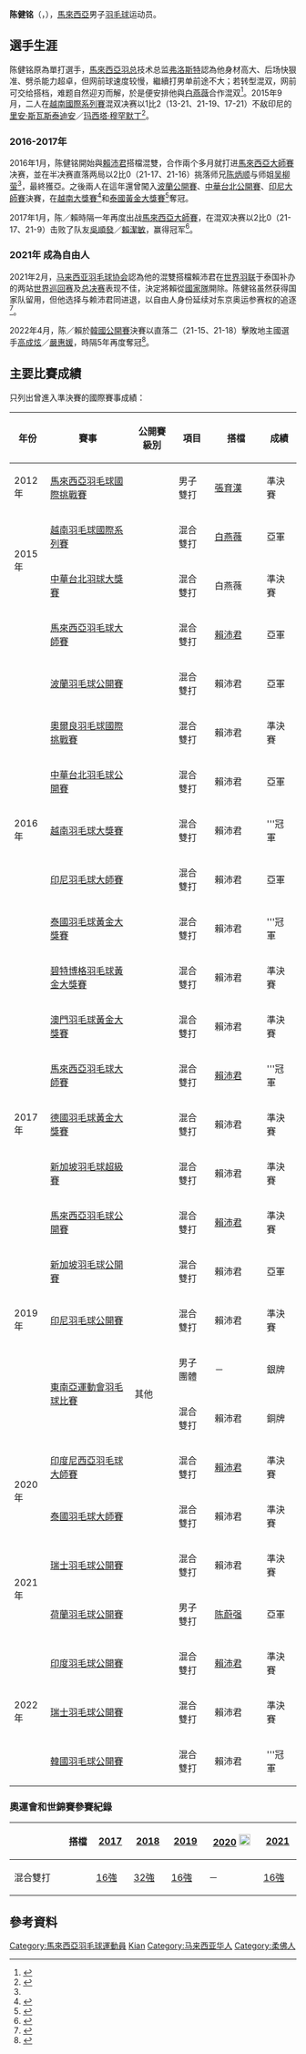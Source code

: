 {{noteTA|G1=Badminton}}
{{Infobox 羽球選手
| playername              = 陈健铭<br/>Tan Kian Meng
| image                   = 
| size                    = 
| caption                 = 
| birth_name              = 
| date_of_birth           = {{birth_date_and_age|1994|6|1}}
| place_of_birth          = {{MAS}}[[柔佛|柔佛]][[笨珍县|笨珍县]]<ref>{{cite news |url=http://www.sinchew.com.my/node/336422 |title=吉隆坡公开赛．陈健铭爆冷首胜刘国伦|publisher=[[星洲日報|星洲网]] |date=2013-10-05 |accessdate=2022-04-13 |language=zh |deadurl=yes |archivedate=2018-02-10 |archiveurl=https://web.archive.org/web/20180210180201/http://www.sinchew.com.my/node/336422}}</ref>
| height                  = {{height|m=1.85}}<ref name="Biography">{{cite web |url=https://bwf.tournamentsoftware.com/player-profile/5e3c1f2c-f682-418d-ab80-c8ab65aa49f1/biography |title=Biography - Tan Kian Meng |work=BWF |accessdate=2022-04-09 |language=en |archivedate=2022-04-09|archive-url=http://web.archive.org/web/20220409031903/https://bwf.tournamentsoftware.com/player-profile/5e3c1f2c-f682-418d-ab80-c8ab65aa49f1/biography |dead-url=no}}</ref>
| weight                  = 
| event                   = 混合雙打
| country                 = {{MAS}}
| years_started           = 2013年<ref name="Biography"/>
| handedness              = 右手<ref name="Biography"/>
| coach                   = 
| highest_ranking         = 第9位（混雙-[[賴沛君|賴沛君]]）
| date_of_highest_ranking = 2016年12月8日<ref>{{cite web |url=https://bwf.tournamentsoftware.com/ranking/player.aspx?id=12463&player=168982 |title=BWF World Ranking - Ranking of Kian Meng TAN (67654) |publisher=BWF |date=2016-12-08 |accessdate=2022-04-13 |language=en |deadurl=no |archivedate=2022-04-13 |archiveurl=https://web.archive.org/web/20220413105020/https://bwf.tournamentsoftware.com/ranking/player.aspx?id=12463&player=168982}}</ref>
| current_ranking         = 第9位（混雙-[[賴沛君|賴沛君]]）
| date_of_current_ranking = 2022年4月12日<ref>[https://bwf.tournamentsoftware.com/ranking/category.aspx?id=29677&category=476 BWF World Ranking - BWF世界排名榜 (4/12/2022) - Mixed doubles]{{en}}</ref>
| played                  = 38勝–30負（男單）<br/>27勝–27負（男雙）<br/>138勝–96負（混雙）
| titles                  = 
| bwf_profile             = 5E3C1F2C-F682-418D-AB80-C8AB65AA49F1
| bwf_id                  = 67654
| updated                 = 2022年4月13日
}}
{{MedalTableTop|width=286px}}
{{MedalCountry | {{MAS}}}}
{{MedalCompetition | [[東南亞運動會羽球比賽|東南亞運動會]]}}
{{MedalSilver| [[2019年東南亞運動會|2019年 馬尼拉]] | [[2019年東南亞運動會羽毛球比賽|男子團體]] }}
{{MedalBronze| [[2019年東南亞運動會|2019年 馬尼拉]] | [[2019年東南亞運動會羽毛球比賽|混合雙打]] }}
{{MedalCompetition | [[马来西亚全国羽毛球大奖赛总决赛|马来西亚全国大奖赛总决赛]] }}
{{MedalGold  | [[2016年马来西亚全国羽毛球大奖赛总决赛|2016年 吉隆坡]] | 混合雙打 }}
{{MedalCompetition | [[马来西亚全国羽毛球锦标赛|马来西亚全国锦标赛]] }}
{{MedalBronze| [[2017年马来西亚全国羽毛球锦标赛|2017年 霹雳州]] | 混合雙打 }}
{{MedalSilver| [[2018年马来西亚全国羽毛球锦标赛|2018年 霹雳州]] | 混合雙打 }}
{{MedalBronze| [[2019年马来西亚全国羽毛球锦标赛|2019年 霹雳怡保]] | 混合雙打 }}
{{MedalBottom}}
'''陈健铭'''（{{lang|en|Tan Kian Meng}}，{{bd|1994年|6月1日|||CatIdx=T陳}}），[[馬來西亞|馬來西亞]]男子[[羽毛球|羽毛球]]运动员。

==選手生涯==
陈健铭原為單打選手，[[馬來西亞羽毛球協會|馬來西亞羽总]]技术总监[[莫滕·弗罗斯特|弗洛斯特]]認為他身材高大、后场快狠准、劈杀能力超卓，但网前球速度较慢，繼續打男单前途不大；若转型混双，网前可交给搭档，难题自然迎刃而解，於是便安排他與[[白燕薇|白燕薇]]合作混双<ref name="東方0205">{{cite news |title=专访赖沛君（上）：「沛」对新拍档祝君「猴」 |url=http://www.orientaldaily.com.my/sports/ty15010483438 |agency=東方日報 |date=2016-02-05 |accessdate=2022-04-13 |language=zh |deadurl=yes |archivedate=2018-08-28 |archiveurl=https://web.archive.org/web/20180828173159/http://www.orientaldaily.com.my/s/125588}}</ref>。2015年9月，二人在[[2015年越南羽毛球國際系列賽|越南國際系列賽]]混双决赛以1比2（13-21、21-19、17-21）不敌印尼的[[里安·斯瓦斯泰迪安|里安·斯瓦斯泰迪安]]／[[玛西塔·穆罕默丁|玛西塔·穆罕默丁]]<ref>{{cite news |url=https://www.malaymail.com/news/sports/2015/10/04/teen-shuttler-jin-wei-wins-in-vietnam-to-sweep-fourth-international-career/981527 |title=Teen shuttler Jin Wei wins in Vietnam to sweep fourth international career title in one season |publisher=[[馬來郵報|Malay Mail]] |date=2015-10-04 |accessdate=2022-04-13 |language=en |deadurl=no |archivedate=2022-04-13|archiveurl=http://archive.today/2022.04.13-100752/https://www.malaymail.com/news/sports/2015/10/04/teen-shuttler-jin-wei-wins-in-vietnam-to-sweep-fourth-international-career/981527}}</ref>。

=== 2016-2017年 ===
2016年1月，陈健铭開始與[[賴沛君|賴沛君]]搭檔混雙，合作兩个多月就打进[[2016年馬來西亞羽毛球大師賽|馬來西亞大師賽]]决赛，並在半决赛直落两局以2比0（21-17、21-16）挑落师兄[[陈炳顺|陈炳顺]]与师姐[[吴柳萤|吴柳萤]]<ref name="東方0205"/>，最終獲亞。之後兩人在這年還曾闖入[[2016年波蘭羽毛球公開賽|波蘭公開賽]]、[[2016年中華台北羽球公開賽|中華台北公開賽]]、[[2016年印度尼西亞羽毛球大師賽|印尼大師賽]]決賽，在[[2016年越南羽毛球大獎賽|越南大獎賽]]<ref>{{cite news |url=https://www.enanyang.my/%E4%BD%93%E8%82%B2/%E3%80%90%E8%B6%8A%E5%8D%97%E7%BE%BD%E6%AF%9B%E7%90%83%E8%B5%9B%E3%80%91%E5%BC%A0%E5%B4%B4%E7%83%BD%E4%B8%8E%E5%8F%A4%E9%99%88%E5%8A%9F%E4%BA%8F%E4%B8%80%E7%AF%91-%E9%99%88%E5%81%A5%E9%93%AD%E8%B5%96%E6%B2%9B%E5%90%9B%E9%A6%96%E5%A4%BA%E5%86%A0%E5%86%9B |title=【越南羽毛球赛】张崴烽与古陈功亏一篑 陈健铭赖沛君首夺冠军 |publisher=[[南洋商報|南洋商報]] |date=2016-07-24 |accessdate=2022-04-13 |language=zh |deadurl=no |archivedate=2022-04-13 |archiveurl=https://web.archive.org/web/20220413102236/https://www.enanyang.my/%E4%BD%93%E8%82%B2/%E3%80%90%E8%B6%8A%E5%8D%97%E7%BE%BD%E6%AF%9B%E7%90%83%E8%B5%9B%E3%80%91%E5%BC%A0%E5%B4%B4%E7%83%BD%E4%B8%8E%E5%8F%A4%E9%99%88%E5%8A%9F%E4%BA%8F%E4%B8%80%E7%AF%91-%E9%99%88%E5%81%A5%E9%93%AD%E8%B5%96%E6%B2%9B%E5%90%9B%E9%A6%96%E5%A4%BA%E5%86%A0%E5%86%9B}}</ref>和[[2016年泰國羽毛球黃金大獎賽|泰國黃金大獎賽]]<ref>{{cite news |url=https://www.sinchew.com.my/20161010/%E6%B3%B0%E5%9B%BD%E9%BB%84%E9%87%91%E5%A4%A7%E5%A5%96%E8%B5%9B%E2%80%A7%E9%99%88%E5%81%A5%E9%93%AD%E8%B5%96%E6%B2%9B%E5%90%9B%E9%A6%96%E5%BA%A6%E7%A7%B0%E9%9C%B8/ |title=泰国黄金大奖赛‧陈健铭赖沛君首度称霸 |publisher=星洲网 |date=2016-10-10 |accessdate=2022-04-13 |language=zh |deadurl=no |archivedate=2022-04-13 |archiveurl=http://archive.today/2022.04.13-102238/https://www.sinchew.com.my/20161010/%E6%B3%B0%E5%9B%BD%E9%BB%84%E9%87%91%E5%A4%A7%E5%A5%96%E8%B5%9B%E2%80%A7%E9%99%88%E5%81%A5%E9%93%AD%E8%B5%96%E6%B2%9B%E5%90%9B%E9%A6%96%E5%BA%A6%E7%A7%B0%E9%9C%B8/}}</ref>奪冠。

2017年1月，陈／賴時隔一年再度出战[[2017年馬來西亞羽毛球大師賽|馬來西亞大師賽]]，在混双决赛以2比0（21-17、21-9）击败了队友[[吳順發|吳順發]]／[[賴潔敏|賴潔敏]]，赢得冠军<ref>{{cite news |url=https://www.aiyuke.com/news/2017/01/ne85a332bef7.html |title=大马羽球大师赛，内维尔、伍家朗夺冠 |publisher=爱羽客羽毛球网 |date=2017-01-22 |accessdate=2022-04-13 |language=zh |deadurl=no |archivedate=2017-01-25 |archiveurl=https://web.archive.org/web/20170125205726/https://www.aiyuke.com/news/2017/01/ne85a332bef7.html}}</ref>。

=== 2021年 成為自由人 ===
2021年2月，[[馬來西亞羽毛球協會|马来西亚羽毛球协会]]認為他的混雙搭檔賴沛君在[[世界羽联|世界羽联]]于泰国补办的两站[[2020年世界羽聯世界巡迴賽|世界巡回赛]]及[[2020年世界羽聯世界巡迴賽總決賽|总决赛]]表现不佳，決定將賴從[[馬來西亞國家羽毛球隊|國家隊]]開除。陈健铭虽然获得国家队留用，但他选择与赖沛君同进退，以自由人身份延续对东京奥运参赛权的追逐<ref>{{Cite news |url=https://www.sinchew.com.my/content/content_2426410.html |title=与赖沛君共同进退 陈健铭退出国羽 |date=2021-02-10 |accessdate=2021-02-22 |publisher=星洲网 |language=zh |deadurl=yes |archivedate=2021-02-25 |archiveurl=https://web.archive.org/web/20210225104758/https://www.sinchew.com.my/content/content_2426410.html}}</ref>。

2022年4月，陈／賴於[[2022年韓國羽毛球公開賽|韓國公開賽]]決賽以直落二（21-15、21-18）擊敗地主國選手[[高成炫|高成炫]]／[[嚴惠媛|嚴惠媛]]，時隔5年再度奪冠<ref>{{cite news |url=https://www.chinapress.com.my/20220410/%E2%97%A4%E9%9F%A9%E5%9B%BD%E7%BE%BD%E7%90%83%E5%85%AC%E5%BC%80%E8%B5%9B%E2%97%A2%E4%B8%A4%E5%B1%80%E6%8C%AB%E9%9F%A9%E5%9B%BD%E5%AF%B9%E6%89%8B-%E9%93%AD%E5%90%9B%E7%BB%93%E6%9D%9F5%E5%B9%B4/ |title=◤韩国羽球公开赛◢两局挫韩国对手 铭君结束5年国际冠军荒 |publisher=[[中國報|中國報]] |date=2022-04-10 |accessdate=2022-04-13 |language=zh |deadurl=no |archivedate=2022-04-10 |archiveurl=https://web.archive.org/web/20220410033926/https://www.chinapress.com.my/20220410/%E2%97%A4%E9%9F%A9%E5%9B%BD%E7%BE%BD%E7%90%83%E5%85%AC%E5%BC%80%E8%B5%9B%E2%97%A2%E4%B8%A4%E5%B1%80%E6%8C%AB%E9%9F%A9%E5%9B%BD%E5%AF%B9%E6%89%8B-%E9%93%AD%E5%90%9B%E7%BB%93%E6%9D%9F5%E5%B9%B4/}}</ref>。

==主要比賽成績==
只列出曾進入準決賽的國際賽事成績：
{| class=wikitable style="text-align:center; font-size:small;" 
!width="50"|年份
!width="180"|賽事
!width="80"|公開賽級別
!width="60"|項目
!width="100"|搭檔
!width="50"|成績
|-
!rowspan="1"|2012年
|[[2012年馬來西亞羽毛球國際挑戰賽|馬來西亞羽毛球國際挑戰賽]]
|{{BWFIC}}
|男子雙打
|[[張育漢|張育漢]]
|bgcolor="#b8860b"|準決賽
|-
!rowspan="2"|2015年
|[[2015年越南羽毛球國際系列賽|越南羽毛球國際系列賽]]
|{{BWFIS}}
|混合雙打
|[[白燕薇|白燕薇]]
|bgcolor="silver"|亞軍
|-
|[[2015年中華台北羽球大獎賽|中華台北羽球大獎賽]]
|{{BWFGP}}
|混合雙打
|白燕薇
|bgcolor="#b8860b"|準決賽
|-
!rowspan="9"|2016年
|[[2016年馬來西亞羽毛球大師賽|馬來西亞羽毛球大師賽]]
|{{BWFGPG}}
|混合雙打
|[[賴沛君|賴沛君]]
|bgcolor="silver"|亞軍
|-
|[[2016年波蘭羽毛球公開賽|波蘭羽毛球公開賽]]
|{{BWFIC}}
|混合雙打
|賴沛君
|bgcolor="silver"|亞軍
|-
|[[2016年奧爾良羽毛球國際挑戰賽|奧爾良羽毛球國際挑戰賽]]
|{{BWFIC}}
|混合雙打
|賴沛君
|bgcolor="#b8860b"|準決賽
|-
|[[2016年中華台北羽球公開賽|中華台北羽毛球公開賽]]
|{{BWFGPG}}
|混合雙打
|賴沛君
|bgcolor="silver"|亞軍
|-
|[[2016年越南羽毛球大獎賽|越南羽毛球大獎賽]]
|{{BWFGP}}
|混合雙打
|賴沛君
|bgcolor="gold"|'''冠軍
|-
|[[2016年印度尼西亞羽毛球大師賽|印尼羽毛球大師賽]]
|{{BWFGPG}}
|混合雙打
|賴沛君
|bgcolor="silver"|亞軍
|-
|[[2016年泰國羽毛球黃金大獎賽|泰國羽毛球黃金大獎賽]]
|{{BWFGPG}}
|混合雙打
|賴沛君
|bgcolor="gold"|'''冠軍
|-
|[[2016年碧特博格羽毛球黃金大獎賽|碧特博格羽毛球黃金大獎賽]]
|{{BWFGPG}}
|混合雙打
|賴沛君
|bgcolor="#b8860b"|準決賽
|-
|[[2016年澳門羽毛球格蘭披治黃金大獎賽|澳門羽毛球黃金大獎賽]]
|{{BWFGPG}}
|混合雙打
|賴沛君
|bgcolor="#b8860b"|準決賽
|-
!rowspan="3"|2017年
|[[2017年馬來西亞羽毛球大師賽|馬來西亞羽毛球大師賽]]
|{{BWFGPG}}
|混合雙打
|[[賴沛君|賴沛君]]
|bgcolor="gold"|'''冠軍
|-
|[[2017年德國羽毛球黃金大獎賽|德國羽毛球黃金大獎賽]]
|{{BWFGPG}}
|混合雙打
|賴沛君
|bgcolor="#b8860b"|準決賽
|-
|[[2017年新加坡羽毛球超級賽|新加坡羽毛球超級賽]]
|{{BWFSS}}
|混合雙打
|賴沛君
|bgcolor="#b8860b"|準決賽
|-
!rowspan="5"|2019年
|[[2019年馬來西亞羽毛球公開賽|馬來西亞羽毛球公開賽]]
|{{BWF750}}
|混合雙打
|[[賴沛君|賴沛君]]
|bgcolor="#b8860b"|準決賽
|-
|[[2019年新加坡羽毛球公開賽|新加坡羽毛球公開賽]]
|{{BWF500}}
|混合雙打
|賴沛君
|bgcolor="silver"|亞軍
|-
|[[2019年印度尼西亞羽毛球公開賽|印尼羽毛球公開賽]]
|{{BWF1000}}
|混合雙打
|賴沛君
|bgcolor="#b8860b"|準決賽
|-
|rowspan="2"|[[2019年東南亞運動會羽毛球比賽|東南亞運動會羽毛球比賽]]
|rowspan="2"|其他
|男子團體
|－
|bgcolor="silver"|銀牌
|-
|混合雙打
|賴沛君
|bgcolor="#b8860b"|銅牌
|-
!rowspan="2"|2020年
|[[2020年印度尼西亞羽毛球大師賽|印度尼西亞羽毛球大師賽]]
|{{BWF500}}
|混合雙打
|[[賴沛君|賴沛君]]
|bgcolor="#b8860b"|準決賽
|-
|[[2020年泰國羽毛球大師賽|泰國羽毛球大師賽]]
|{{BWF300}}
|混合雙打
|賴沛君
|bgcolor="#b8860b"|準決賽
|-
!rowspan="2"|2021年
|[[2021年瑞士羽毛球公開賽|瑞士羽毛球公開賽]]
|{{BWF300}}
|混合雙打
|賴沛君
|bgcolor="#b8860b"|準決賽
|-
|[[2021年荷蘭羽毛球公開賽|荷蘭羽毛球公開賽]]
|{{BWFIC}}
|男子雙打
|[[陈蔚强|陈蔚强]]
|bgcolor="silver"|亞軍
|-
!rowspan="3"|2022年
|[[2022年印度羽毛球公开赛|印度羽毛球公開賽]]
|{{BWF500}}
|混合雙打
|[[賴沛君|賴沛君]]
|bgcolor="#b8860b"|準決賽
|-
|[[2022年瑞士羽毛球公開賽|瑞士羽毛球公開賽]]
|{{BWF300}}
|混合雙打
|賴沛君
|bgcolor="#b8860b"|準決賽
|-
|[[2022年韓國羽毛球公開賽|韓國羽毛球公開賽]]
|{{BWF500}}
|混合雙打
|賴沛君
|bgcolor="gold"|'''冠軍
|}
{{BWF賽事級別索引}}

===奧運會和世錦賽參賽紀錄===
{| class=wikitable style="text-align:center; font-size:small;" 
!
!搭檔
!width="50"|[[2017年世界羽毛球錦標賽|2017]]
!width="50"|[[2018年世界羽毛球錦標賽|2018]]
!width="50"|[[2019年世界羽毛球錦標賽|2019]]
!width="80"|[[2020年夏季奧林匹克運動會羽毛球比賽|2020]] [[File:Olympic_rings_without_rims.svg|20px]]
!width="50"|[[2021年世界羽毛球錦標賽|2021]]
|-
!width="80"|混合雙打
|align="left"|{{nowrap|[[賴沛君|賴沛君]]}}
|[[2017年世界羽毛球錦標賽混合雙打項目|16強]]
|[[2018年世界羽毛球錦標賽混合雙打項目|32強]]
|[[2019年世界羽毛球錦標賽混合雙打項目|16強]]
|－
|[[2021年世界羽毛球錦標賽混合雙打項目|16強]]
|}

==參考資料==
{{Portal box|马来西亚|羽毛球}}
{{reflist|2}}
{{世界羽联排名}}
{{DEFAULTSORT:Tan Kian Meng}}
[[Category:馬來西亞羽毛球運動員|Category:馬來西亞羽毛球運動員]]
[[Category:陈姓|Kian]]
[[Category:马来西亚华人|Category:马来西亚华人]]
[[Category:柔佛人|Category:柔佛人]]